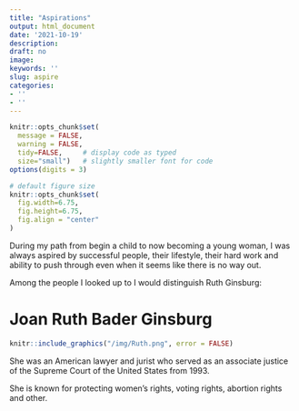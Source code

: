 ```yaml
---
title: "Aspirations"
output: html_document
date: '2021-10-19'
description: 
draft: no
image: 
keywords: ''
slug: aspire
categories:
- ''
- ''
---
```



```r
knitr::opts_chunk$set(
  message = FALSE, 
  warning = FALSE,
  tidy=FALSE,     # display code as typed
  size="small")   # slightly smaller font for code
options(digits = 3)

# default figure size
knitr::opts_chunk$set(
  fig.width=6.75, 
  fig.height=6.75,
  fig.align = "center"
)

```


During my path from begin a child to now becoming a young woman, I was always aspired by successful people, their lifestyle, their hard work and ability to push through even when it seems like there is no way out.

Among the people I looked up to I would distinguish Ruth Ginsburg:


# Joan Ruth Bader Ginsburg

```r
knitr::include_graphics("/img/Ruth.png", error = FALSE)
```

She was an American lawyer and jurist who served as an associate justice of the Supreme Court of the United States from 1993.

She is known for protecting women's rights, voting rights, abortion rights and other.





